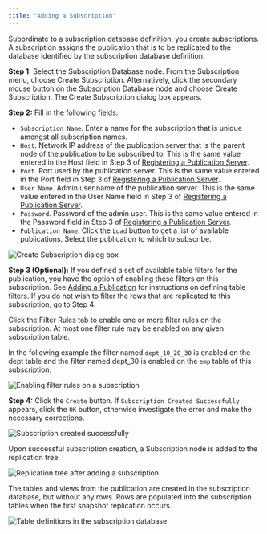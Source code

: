 ```yaml
---
title: "Adding a Subscription"
---
```


<div id="adding_subscription" class="registered_link"></div>

Subordinate to a subscription database definition, you create subscriptions. A subscription assigns the publication that is to be replicated to the database identified by the subscription database definition.

**Step 1:** Select the Subscription Database node. From the Subscription menu, choose Create Subscription. Alternatively, click the secondary mouse button on the Subscription Database node and choose Create Subscription. The Create Subscription dialog box appears.

**Step 2:** Fill in the following fields:

-   `Subscription Name`. Enter a name for the subscription that is unique amongst all subscription names.
-   `Host`. Network IP address of the publication server that is the parent node of the publication to be subscribed to. This is the same value entered in the Host field in Step 3 of [Registering a Publication Server](../02_creating_publication/01_registering_publication_server/#registering_publication_server).
-   `Port`. Port used by the publication server. This is the same value entered in the Port field in Step 3 of [Registering a Publication Server](../02_creating_publication/01_registering_publication_server/#registering_publication_server).
-   `User Name`. Admin user name of the publication server. This is the same value entered in the User Name field in Step 3 of [Registering a Publication Server](../02_creating_publication/01_registering_publication_server/#registering_publication_server).
-   `Password`. Password of the admin user. This is the same value entered in the Password field in Step 3 of [Registering a Publication Server](../02_creating_publication/01_registering_publication_server/#registering_publication_server).
-   `Publication Name`. Click the `Load` button to get a list of available publications. Select the publication to which to subscribe.

![Create Subscription dialog box](/../../images/image84.png)

**Step 3 (Optional):** If you defined a set of available table filters for the publication, you have the option of enabling these filters on this subscription. See [Adding a Publication](../02_creating_publication/03_adding_publication/#adding_publication) for instructions on defining table filters. If you do not wish to filter the rows that are replicated to this subscription, go to Step 4.

Click the Filter Rules tab to enable one or more filter rules on the subscription. At most one filter rule may be enabled on any given subscription table.

In the following example the filter named `dept_10_20_30` is enabled on the dept table and the filter named dept_30 is enabled on the `emp` table of this subscription.

![Enabling filter rules on a subscription](/../../images/image85.png)

**Step 4:** Click the `Create` button. If `Subscription Created Successfully` appears, click the `OK` button, otherwise investigate the error and make the necessary corrections.

![Subscription created successfully](/../../images/image86.png)

Upon successful subscription creation, a Subscription node is added to the replication tree.

![Replication tree after adding a subscription](/../../images/image87.png)

The tables and views from the publication are created in the subscription database, but without any rows. Rows are populated into the subscription tables when the first snapshot replication occurs.

![Table definitions in the subscription database](/../../images/image88.png)
